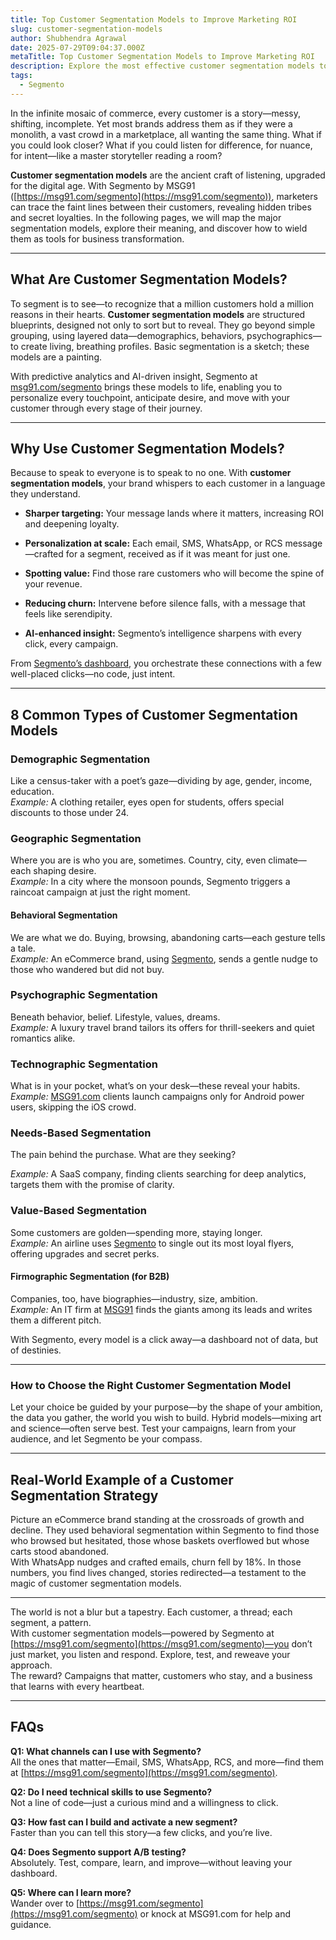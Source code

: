 ```yaml
---
title: Top Customer Segmentation Models to Improve Marketing ROI
slug: customer-segmentation-models
author: Shubhendra Agrawal
date: 2025-07-29T09:04:37.000Z
metaTitle: Top Customer Segmentation Models to Improve Marketing ROI
description: Explore the most effective customer segmentation models to enhance targeting, personalization, and campaign performance. Ideal for marketers and growth teams.
tags:
  - Segmento
---
```


In the infinite mosaic of commerce, every customer is a story—messy, shifting, incomplete. Yet most brands address them as if they were a monolith, a vast crowd in a marketplace, all wanting the same thing. What if you could look closer? What if you could listen for difference, for nuance, for intent—like a master storyteller reading a room?

**Customer segmentation models** are the ancient craft of listening, upgraded for the digital age. With Segmento by MSG91 ([https://msg91.com/segmento](https://msg91.com/segmento)), marketers can trace the faint lines between their customers, revealing hidden tribes and secret loyalties. In the following pages, we will map the major segmentation models, explore their meaning, and discover how to wield them as tools for business transformation.

---

## **What Are Customer Segmentation Models?**

To segment is to see—to recognize that a million customers hold a million reasons in their hearts. **Customer segmentation models** are structured blueprints, designed not only to sort but to reveal. They go beyond simple grouping, using layered data—demographics, behaviors, psychographics—to create living, breathing profiles. Basic segmentation is a sketch; these models are a painting.

With predictive analytics and AI-driven insight, Segmento at [msg91.com/segmento](https://msg91.com/segmento) brings these models to life, enabling you to personalize every touchpoint, anticipate desire, and move with your customer through every stage of their journey.

---

## **Why Use Customer Segmentation Models?**

Because to speak to everyone is to speak to no one. With **customer segmentation models**, your brand whispers to each customer in a language they understand.

* **Sharper targeting:** Your message lands where it matters, increasing ROI and deepening loyalty.

* **Personalization at scale:** Each email, SMS, WhatsApp, or RCS message—crafted for a segment, received as if it was meant for just one.

* **Spotting value:** Find those rare customers who will become the spine of your revenue.

* **Reducing churn:** Intervene before silence falls, with a message that feels like serendipity.

* **AI-enhanced insight:** Segmento’s intelligence sharpens with every click, every campaign.

From [Segmento’s dashboard](https://msg91.com/segmento), you orchestrate these connections with a few well-placed clicks—no code, just intent.

---

## **8 Common Types of Customer Segmentation Models**

### **Demographic Segmentation**

Like a census-taker with a poet’s gaze—dividing by age, gender, income, education.  
 *Example:* A clothing retailer, eyes open for students, offers special discounts to those under 24\.

### **Geographic Segmentation**

Where you are is who you are, sometimes. Country, city, even climate—each shaping desire.  
 *Example:* In a city where the monsoon pounds, Segmento triggers a raincoat campaign at just the right moment.

#### **Behavioral Segmentation**

We are what we do. Buying, browsing, abandoning carts—each gesture tells a tale.  
 *Example:* An eCommerce brand, using [Segmento](https://msg91.com/segmento), sends a gentle nudge to those who wandered but did not buy.

### **Psychographic Segmentation**

Beneath behavior, belief. Lifestyle, values, dreams.  
 *Example:* A luxury travel brand tailors its offers for thrill-seekers and quiet romantics alike.

### **Technographic Segmentation**

What is in your pocket, what’s on your desk—these reveal your habits.  
 *Example:* [MSG91.com](https://msg91.com) clients launch campaigns only for Android power users, skipping the iOS crowd.

### **Needs-Based Segmentation**

The pain behind the purchase. What are they seeking?

*Example:* A SaaS company, finding clients searching for deep analytics, targets them with the promise of clarity.

### **Value-Based Segmentation**

Some customers are golden—spending more, staying longer.  
 *Example:* An airline uses [Segmento](https://msg91.com/segmento) to single out its most loyal flyers, offering upgrades and secret perks.

#### **Firmographic Segmentation (for B2B)**

Companies, too, have biographies—industry, size, ambition.  
 *Example:* An IT firm at [MSG91](https://msg91.com) finds the giants among its leads and writes them a different pitch.

With Segmento, every model is a click away—a dashboard not of data, but of destinies.

---

### **How to Choose the Right Customer Segmentation Model**

Let your choice be guided by your purpose—by the shape of your ambition, the data you gather, the world you wish to build. Hybrid models—mixing art and science—often serve best. Test your campaigns, learn from your audience, and let Segmento be your compass.

---

## **Real-World Example of a Customer Segmentation Strategy**

Picture an eCommerce brand standing at the crossroads of growth and decline. They used behavioral segmentation within Segmento to find those who browsed but hesitated, those whose baskets overflowed but whose carts stood abandoned.  
 With WhatsApp nudges and crafted emails, churn fell by 18%. In those numbers, you find lives changed, stories redirected—a testament to the magic of customer segmentation models.

---

The world is not a blur but a tapestry. Each customer, a thread; each segment, a pattern.  
 With customer segmentation models—powered by Segmento at [https://msg91.com/segmento](https://msg91.com/segmento)—you don’t just market, you listen and respond. Explore, test, and reweave your approach.  
 The reward? Campaigns that matter, customers who stay, and a business that learns with every heartbeat.

---

## **FAQs**

**Q1: What channels can I use with Segmento?**  
 All the ones that matter—Email, SMS, WhatsApp, RCS, and more—find them at [https://msg91.com/segmento](https://msg91.com/segmento).

**Q2: Do I need technical skills to use Segmento?**  
 Not a line of code—just a curious mind and a willingness to click.

**Q3: How fast can I build and activate a new segment?**  
 Faster than you can tell this story—a few clicks, and you’re live.

**Q4: Does Segmento support A/B testing?**  
 Absolutely. Test, compare, learn, and improve—without leaving your dashboard.

**Q5: Where can I learn more?**  
 Wander over to [https://msg91.com/segmento](https://msg91.com/segmento) or knock at MSG91.com for help and guidance.

